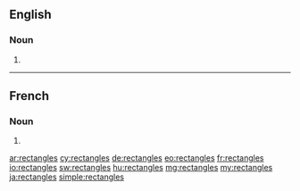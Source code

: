 ==English==

===Noun===
{{head|en|noun plural form}}

# {{plural of|rectangle|lang=en}}

----

==French==

===Noun===
{{head|fr|noun plural form|g=m}}

# {{plural of|rectangle|lang=fr}}

[[ar:rectangles]]
[[cy:rectangles]]
[[de:rectangles]]
[[eo:rectangles]]
[[fr:rectangles]]
[[io:rectangles]]
[[sw:rectangles]]
[[hu:rectangles]]
[[mg:rectangles]]
[[my:rectangles]]
[[ja:rectangles]]
[[simple:rectangles]]